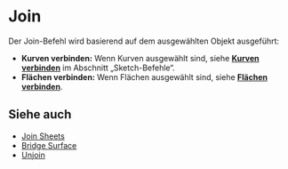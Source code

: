 
# Join

<Reference shortcut="J" command="Join" button="" />

Der Join-Befehl wird basierend auf dem ausgewählten Objekt ausgeführt:
   - **Kurven verbinden:** Wenn Kurven ausgewählt sind, siehe [**Kurven verbinden**](join-curves) im Abschnitt „Sketch-Befehle“.
   - **Flächen verbinden:** Wenn Flächen ausgewählt sind, siehe [**Flächen verbinden**](/solid/join-sheets).

## Siehe auch
- [Join Sheets](join-sheets)
- [Bridge Surface](bridge-surface)
- [Unjoin](unjoin)